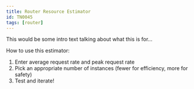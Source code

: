 ```yaml
---
title: Router Resource Estimator
id: TN0045
tags: [router]
---
```


This would be some intro text talking about what this is for...

How to use this estimator:

1. Enter average request rate and peak request rate
2. Pick an appropriate number of instances (fewer for efficiency, more for safety)
3. Test and iterate!

